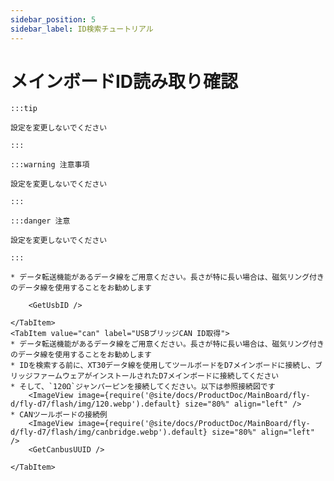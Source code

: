 ```yaml
---
sidebar_position: 5
sidebar_label: ID検索チュートリアル
---
```





# メインボードID読み取り確認

    :::tip

    設定を変更しないでください

    :::

    :::warning 注意事項

    設定を変更しないでください

    :::

    :::danger 注意

    設定を変更しないでください

    :::

<Tabs>
    <TabItem value="usb" label="USB ID取得" default>

    * データ転送機能があるデータ線をご用意ください。長さが特に長い場合は、磁気リング付きのデータ線を使用することをお勧めします

        <GetUsbID />

    </TabItem>
    <TabItem value="can" label="USBブリッジCAN ID取得">
    * データ転送機能があるデータ線をご用意ください。長さが特に長い場合は、磁気リング付きのデータ線を使用することをお勧めします
    * IDを検索する前に、XT30データ線を使用してツールボードをD7メインボードに接続し、ブリッジファームウェアがインストールされたD7メインボードに接続してください
    * そして、`120Ω`ジャンパーピンを接続してください。以下は参照接続図です
        <ImageView image={require('@site/docs/ProductDoc/MainBoard/fly-d/fly-d7/flash/img/120.webp').default} size="80%" align="left" />
    * CANツールボードの接続例
        <ImageView image={require('@site/docs/ProductDoc/MainBoard/fly-d/fly-d7/flash/img/canbridge.webp').default} size="80%" align="left" />   
        <GetCanbusUUID />

    </TabItem>
</Tabs>

